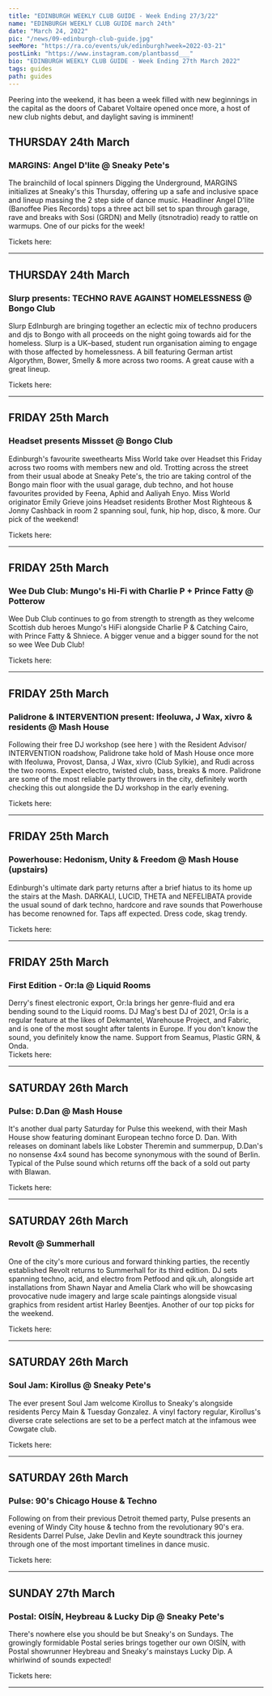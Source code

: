 ---
title: "EDINBURGH WEEKLY CLUB GUIDE - Week Ending 27/3/22"
name: "EDINBURGH WEEKLY CLUB GUIDE march 24th"
date: "March 24, 2022"
pic: "/news/09-edinburgh-club-guide.jpg"
seeMore: "https://ra.co/events/uk/edinburgh?week=2022-03-21"
postLink: "https://www.instagram.com/plantbassd___"
bio: "EDINBURGH WEEKLY CLUB GUIDE - Week Ending 27th March 2022"
tags: guides
path: guides
---

Peering into the weekend, it has been a week filled with new beginnings in the capital as the doors of Cabaret Voltaire opened once more, a host of new club nights debut, and daylight saving is imminent!

## THURSDAY 24th March

<div className="row"><div className="col clubGuide">

[<Picture src="/news/club-guide/09-margins.png" alt="MARGINS: Angel D’lite @ Sneaky Pete’s" size={1200}/>](https://ra.co/events/1504128)

</div><div className="col clubGuide">

### MARGINS: Angel D'lite @ Sneaky Pete's

The brainchild of local spinners Digging the Underground, MARGINS initializes at Sneaky's this Thursday, offering up a safe and inclusive space and lineup massing the 2 step side of dance music. Headliner Angel D'lite (Banoffee Pies Records) tops a three act bill set to span through garage, rave and breaks with Sosi (GRDN) and Melly (itsnotradio) ready to rattle on warmups. One of our picks for the week!

Tickets here: <HoverLink url="ra.co/events/1504128" external inline />

</div></div><hr/>

## THURSDAY 24th March

<div className="row"><div className="col clubGuide">

[<Picture src="/news/club-guide/09-slurp.png" alt="Slurp presents: TECHNO RAVE AGAINST HOMELESSNESS @ Bongo Club" size={1200}/>](https://ra.co/events/1508981)

</div><div className="col clubGuide">

### Slurp presents: TECHNO RAVE AGAINST HOMELESSNESS @ Bongo Club

Slurp EdInburgh are bringing together an eclectic mix of techno producers and djs to Bongo with all proceeds on the night going towards aid for the homeless. Slurp is a UK–based, student run organisation aiming to engage with those affected by homelessness. A bill featuring German artist Algorythm, Bower, Smelly & more across two rooms. A great cause with a great lineup.

Tickets here: <HoverLink url="ra.co/events/1508981" external inline />

</div></div><hr/>

## FRIDAY 25th March

<div className="row"><div className="col clubGuide">

[<Picture src="/news/club-guide/09-missset.png" alt="Headset presents Missset @ Bongo Club" size={1200}/>](https://ra.co/events/1513384)

</div><div className="col clubGuide">

### Headset presents Missset @ Bongo Club

Edinburgh's favourite sweethearts Miss World take over Headset this Friday across two rooms with members new and old. Trotting across the street from their usual abode at Sneaky Pete's, the trio are taking control of the Bongo main floor with the usual garage, dub techno, and hot house favourites provided by Feena, Aphid and Aaliyah Enyo. Miss World originator Emily Grieve joins Headset residents Brother Most Righteous & Jonny Cashback in room 2 spanning soul, funk, hip hop, disco, & more. Our pick of the weekend!

Tickets here: <HoverLink url="ra.co/events/1513384" external inline />

</div></div><hr/>

## FRIDAY 25th March

<div className="row"><div className="col clubGuide">

[<Picture src="/news/club-guide/09-dub.jpg" alt="Wee Dub Club: Mungo’s Hi-Fi with Charlie P + Prince Fatty @ Potterow" size={1200}/>](https://www.skiddle.com/whats-on/Edinburgh/Potterow/Wee-Dub-Club-Mungos-Hi-Fi-wCharlie-P--Prince-Fatty--More/35955741/)

</div><div className="col clubGuide">

### Wee Dub Club: Mungo's Hi-Fi with Charlie P + Prince Fatty @ Potterow

Wee Dub Club continues to go from strength to strength as they welcome Scottish dub heroes Mungo's HiFi alongside Charlie P & Catching Cairo, with Prince Fatty & Shniece. A bigger venue and a bigger sound for the not so wee Wee Dub Club!

Tickets here: <HoverLink url="www.skiddle.com/whats-on/Edinburgh/Potterow/Wee-Dub-Club-Mungos-Hi-Fi-wCharlie-P--Prince-Fatty--More/35955741/" external inline />

</div></div><hr/>

## FRIDAY 25th March

<div className="row"><div className="col clubGuide">

[<Picture src="/news/club-guide/09-wax.png" alt="Palidrone & INTERVENTION present: Ifeoluwa, J Wax, xivro & residents @ Mash House" size={1200}/>](https://ra.co/events/1509240)

</div><div className="col clubGuide">

### Palidrone & INTERVENTION present: Ifeoluwa, J Wax, xivro & residents @ Mash House

Following their free DJ workshop (see here <HoverLink url="ra.co/events/1466809" external inline />) with the Resident Advisor/ INTERVENTION roadshow, Palidrone take hold of Mash House once more with Ifeoluwa, Provost, Dansa, J Wax, xivro (Club Sylkie), and Rudi across the two rooms. Expect electro, twisted club, bass, breaks & more. Palidrone are some of the most reliable party throwers in the city, definitely worth checking this out alongside the DJ workshop in the early evening.

Tickets here: <HoverLink url="ra.co/events/1509240" external inline />

</div></div><hr/>

## FRIDAY 25th March

<div className="row"><div className="col clubGuide">

[<Picture src="/news/club-guide/09-powerhouse.png" alt="Powerhouse: Hedonism, Unity & Freedom @ Mash House (upstairs)" size={1200}/>](https://ra.co/events/1514074)

</div><div className="col clubGuide">

### Powerhouse: Hedonism, Unity & Freedom @ Mash House (upstairs)

Edinburgh's ultimate dark party returns after a brief hiatus to its home up the stairs at the Mash. DARKALI, LUCID, THETA and NEFELIBATA provide the usual sound of dark techno, hardcore and rave sounds that Powerhouse has become renowned for. Taps aff expected. Dress code, skag trendy.

Tickets here: <HoverLink url="ra.co/events/1514074" external inline />

</div></div><hr/>

## FRIDAY 25th March

<div className="row"><div className="col clubGuide">

[<Picture src="/news/club-guide/09-orla.png" alt="First Edition - Or:la @ Liquid Rooms" size={1200}/>](<[LINK](https://ra.co/events/1498729)>)

</div><div className="col clubGuide">

### First Edition - Or:la @ Liquid Rooms

Derry's finest electronic export, Or:la brings her genre-fluid and era bending sound to the Liquid rooms. DJ Mag's best DJ of 2021, Or:la is a regular feature at the likes of Dekmantel, Warehouse Project, and Fabric, and is one of the most sought after talents in Europe. If you don't know the sound, you definitely know the name. Support from Seamus, Plastic GRN, & Onda.  
Tickets here: <HoverLink url="ra.co/events/1498729" external inline />

</div></div><hr/>

## SATURDAY 26th March

<div className="row"><div className="col clubGuide">

[<Picture src="/news/club-guide/09-dan.png" alt="Pulse: D.Dan @ Mash House" size={1200}/>](https://ra.co/events/1506837)

</div><div className="col clubGuide">

### Pulse: D.Dan @ Mash House

It's another dual party Saturday for Pulse this weekend, with their Mash House show featuring dominant European techno force D. Dan. With releases on dominant labels like Lobster Theremin and summerpup, D.Dan's no nonsense 4x4 sound has become synonymous with the sound of Berlin. Typical of the Pulse sound which returns off the back of a sold out party with Blawan.

Tickets here: <HoverLink url="ra.co/events/1506837" external inline />

</div></div><hr/>

## SATURDAY 26th March

<div className="row"><div className="col clubGuide">

[<Picture src="/news/club-guide/09-revolt.png" alt="Revolt @ Summerhall" size={1200}/>](https://ra.co/events/1511946)

</div><div className="col clubGuide">

### Revolt @ Summerhall

One of the city's more curious and forward thinking parties, the recently established Revolt returns to Summerhall for its third edition. DJ sets spanning techno, acid, and electro from Petfood and qik.uh, alongside art installations from Shawn Nayar and Amelia Clark who will be showcasing provocative nude imagery and large scale paintings alongside visual graphics from resident artist Harley Beentjes. Another of our top picks for the weekend.

Tickets here: <HoverLink url="ra.co/events/1511946" external inline />

</div></div><hr/>

## SATURDAY 26th March

<div className="row"><div className="col clubGuide">

[<Picture src="/news/club-guide/09-jam.png" alt="Soul Jam: Kirollus @ Sneaky Pete’s" size={1200}/>](https://ra.co/events/1512623)

</div><div className="col clubGuide">

### Soul Jam: Kirollus @ Sneaky Pete's

The ever present Soul Jam welcome Kirollus to Sneaky's alongside residents Percy Main & Tuesday Gonzalez. A vinyl factory regular, Kirollus's diverse crate selections are set to be a perfect match at the infamous wee Cowgate club.

Tickets here: <HoverLink url="ra.co/events/1512623" external inline />

</div></div><hr/>

## SATURDAY 26th March

<div className="row"><div className="col clubGuide">

[<Picture src="/news/club-guide/09-chicago.png" alt="Pulse: 90’s Chicago House & Techno" size={1200}/>](https://ra.co/events/1510483)

</div><div className="col clubGuide">

### Pulse: 90's Chicago House & Techno

Following on from their previous Detroit themed party, Pulse presents an evening of Windy City house & techno from the revolutionary 90's era. Residents Darrel Pulse, Jake Devlin and Keyte soundtrack this journey through one of the most important timelines in dance music.

Tickets here: <HoverLink url="ra.co/events/1510483" external inline />

</div></div><hr/>

## SUNDAY 27th March

<div className="row"><div className="col clubGuide">

[<Picture src="/news/club-guide/07-postal.jpg" alt="Postal: OISÍN, Heybreau & Lucky Dip @ Sneaky Pete’s" size={1200}/>](https://ra.co/events/1500914)

</div><div className="col clubGuide">

### Postal: OISÍN, Heybreau & Lucky Dip @ Sneaky Pete's

There's nowhere else you should be but Sneaky's on Sundays. The growingly formidable Postal series brings together our own OISÍN, with Postal showrunner Heybreau and Sneaky's mainstays Lucky Dip. A whirlwind of sounds expected!

Tickets here: <HoverLink url="ra.co/events/1500914" external inline />

</div></div><hr/>
